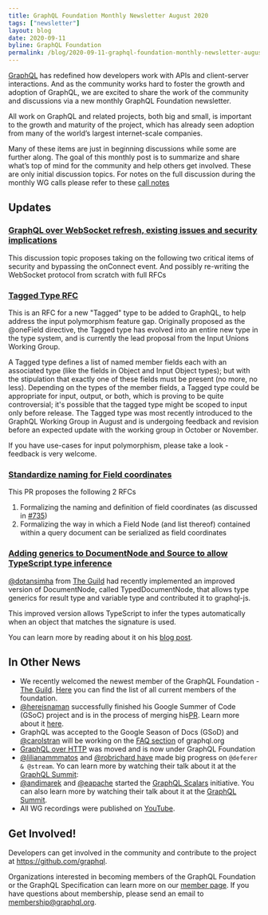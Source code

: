 ```yaml
---
title: GraphQL Foundation Monthly Newsletter August 2020
tags: ["newsletter"]
layout: blog
date: 2020-09-11
byline: GraphQL Foundation
permalink: /blog/2020-09-11-graphql-foundation-monthly-newsletter-august-2020
---
```


[GraphQL](https://graphql.org) has redefined how developers work with APIs and client-server interactions. And as the community works hard to foster the growth and adoption of GraphQL, we are excited to share the work of the community and discussions via a new monthly GraphQL Foundation newsletter.

All work on GraphQL and related projects, both big and small, is important to the growth and maturity of the project, which has already seen adoption from many of the world’s largest internet-scale companies.

Many of these items are just in beginning discussions while some are further along. The goal of this monthly post is to summarize and share what’s top of mind for the community and help others get involved. These are only initial discussion topics. For notes on the full discussion during the monthly WG calls please refer to these [call notes](https://docs.google.com/document/d/1_jvxzCkI6VWo2KEobisoiW1n_irJ4dp0aD8Pq9UXuvw/edit#)

## Updates

### [GraphQL over WebSocket refresh, existing issues and security implications](https://github.com/enisdenjo/graphql-transport-ws/blob/master/PROTOCOL.md)

This discussion topic proposes taking on the following two critical items of security and bypassing the onConnect event. And possibly re-writing the WebSocket protocol from scratch with full RFCs

### [Tagged Type RFC](https://github.com/graphql/graphql-spec/pull/733)

This is an RFC for a new "Tagged" type to be added to GraphQL, to help address the input polymorphism feature gap. Originally proposed as the @oneField directive, the Tagged type has evolved into an entire new type in the type system, and is currently the lead proposal from the Input Unions Working Group.

A Tagged type defines a list of named member fields each with an associated type (like the fields in Object and Input Object types); but with the stipulation that exactly one of these fields must be present (no more, no less). Depending on the types of the member fields, a Tagged type could be appropriate for input, output, or both, which is proving to be quite controversial; it's possible that the tagged type might be scoped to input only before release. The Tagged type was most recently introduced to the GraphQL Working Group in August and is undergoing feedback and revision before an expected update with the working group in October or November.

If you have use-cases for input polymorphism, please take a look - feedback is very welcome.

### [Standardize naming for Field coordinates](https://github.com/graphql/graphql-spec/issues/735)

This PR proposes the following 2 RFCs

1. Formalizing the naming and definition of field coordinates (as discussed in [#735](https://github.com/graphql/graphql-spec/issues/735))
2. Formalizing the way in which a Field Node (and list thereof) contained within a query document can be serialized as field coordinates

### [Adding generics to DocumentNode and Source to allow TypeScript type inference](https://github.com/graphql/graphql-js/issues/2727)

[@dotansimha](https://github.com/dotansimha) from [The Guild](https://the-guild.dev) had recently implemented an improved version of DocumentNode, called TypedDocumentNode, that allows type generics for result type and variable type and contributed it to graphql-js.

This improved version allows TypeScript to infer the types automatically when an object that matches the signature is used.

You can learn more by reading about it on his [blog post](https://the-guild.dev/blog/typed-document-node).

## In Other News

- We recently welcomed the newest member of the GraphQL Foundation - [The Guild](https://the-guild.dev). [Here](https://foundation.graphql.org/members/) you can find the list of all current members of the foundation.
- [@hereisnaman](https://github.com/hereisnaman) successfully finished his Google Summer of Code (GSoC) project and is in the process of merging his[PR](https://github.com/graphql/graphql-js/pull/2770). Learn more about it [here](https://foundation.graphql.org/news/2020/06/30/google-summer-of-code-2020-participant-naman/).
- GraphQL was accepted to the Google Season of Docs (GSoD) and [@carolstran](https://github.com/carolstran) will be working on the [FAQ section](https://developers.google.com/season-of-docs/docs/participants/project-graphql-carolstran) of graphql.org
- [GraphQL over HTTP](https://github.com/graphql/graphql-over-http) was moved and is now under GraphQL Foundation
- [@lilianammmatos](https://github.com/lilianammmatos) and [@robrichard have](https://github.com/robrichard) made big progress on `@deferer & @stream`. Yo can learn more by watching their talk about it at the [GraphQL Summit](https://www.youtube.com/watch?v=icv_Pq06aOY):
- [@andimarek](https://github.com/andimarek) and [@eapache](https://github.com/eapache) started the [GraphQL Scalars](https://github.com/graphql/graphql-scalars/issues) initiative. You can also learn more by watching their talk about it at the [GraphQL Summit](https://www.youtube.com/watch?v=SRGTaYL3h9c).
- All WG recordings were published on [YouTube](https://www.youtube.com/channel/UCERcwLeheOXp_u61jEXxHMA).

## Get Involved!

Developers can get involved in the community and contribute to the project at https://github.com/graphql.

Organizations interested in becoming members of the GraphQL Foundation or the GraphQL Specification can learn more on our [member page](/foundation/join). If you have questions about membership, please send an email to membership@graphql.org.
